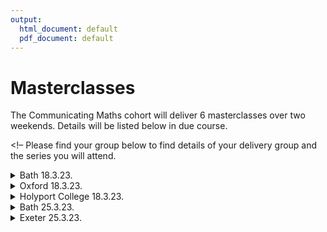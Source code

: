 ```yaml
---
output:
  html_document: default
  pdf_document: default
---
```

# Masterclasses{-}
<!-- This is a spoiler in gitbook, html and epub formats, and normal text otherwise. -->

The Communicating Maths cohort will deliver 6 masterclasses over two weekends. Details will be listed below in due course.

<!--
Please find your group below to find details of your delivery group and the series you will attend.

<details>
<summary>Bath 18.3.23. </summary> 

::: {.information data-latex=""}
**Date:** *18.3.23*.

**Time:** *10:00-12:30*.

**Location:** *Bath University Campus*.

**Audience:** *Year 9, approx 100 participants*.

**University Mentor:** *Tam*.

**Masterclass Contact** *Chris Budd mascjb@bath.ac.uk*.

**Group Members:** *Joy Boh, Ashley Higgs, Chloe Howcroft, Lucia Lopez, Haranja Sivaneswaran, Jodie Young.*

**Initial pitch:** This group will pitch their initial ideas for their masterclass to the rest of the group at 12:20 on 9/3/23. You should prepare a 10 minute overview of your masterclass showing any relevant material. After this, you can expect to receive questions and feedback from your lecturers and peers for approx 10 minutes.

**Feedback:** After you have delivered your Masterclass you will receive verbal feedback, to support your written evaluation. This will be given by your mentor, who observed. Feedback slots will be approx 20 minutes long and during the 12:15-13:05 timetabled time on 30/3/23. You will be expected to ask your mentor reflective questions to support your evaluation.

:::
</details>

<details>
<summary>Oxford 18.3.23. </summary> 


::: {.information data-latex=""}
**Date:** *18.3.23*.

**Time:** *10:00-12:30*.

**Location:** *Oxford Brookes Campus*.

**Audience:** *Sixth form, approx 30 participants*.

**University Mentor:** *Ben*.

**Masterclass Contact** *Sam Kamparis s.kamperis@brookes.ac.uk*.

**Group Members:** *Tom Eves, Zoe Fairfax, Alankrit Mata, Anna Quinn, Rhea Shah.*

**Initial pitch:** This group will pitch their initial ideas for their masterclass to the rest of the group at 12:20 on 10/3/23. You should prepare a 10 minute overview of your masterclass showing any relevant material. After this, you can expect to receive questions and feedback from your lecturers and peers for approx 10 minutes.

**Feedback:** After you have delivered your Masterclass you will receive verbal feedback, to support your written evaluation. This will be given by your mentor, who observed. Feedback slots will be approx 20 minutes long and during the 12:15-13:05 timetabled time on 30/3/23. You will be expected to ask your mentor reflective questions to support your evaluation.

:::
</details>

<details>
<summary>Holyport College 18.3.23. </summary> 

::: {.information data-latex=""}
**Date:** *18.3.23*.

**Time:** *9:30-12:00*.

**Location:** *Holyport College*.

**Audience:** *Year 9, approx 45 participants*.

**University Mentor:** *Waleed*.

**Masterclass Contact** *Daniel Hubbard rimasterclasses@holyportcollege.org.uk*.

**Group Members:** *Andrew McGrath ,Kamilla Bugno,Ewan Partington, Samantha Perryman, Olivia Wiseman.*

**Initial pitch:** This group will pitch their initial ideas for their masterclass to the rest of the group at 12:40 on 9/3/23. You should prepare a 10 minute overview of your masterclass showing any relevant material. After this, you can expect to receive questions and feedback from your lecturers and peers for approx 10 minutes.

**Feedback:** After you have delivered your Masterclass you will receive verbal feedback, to support your written evaluation. This will be given by your mentor, who observed. Feedback slots will be approx 20 minutes long and during the 12:15-13:05 timetabled time on 30/3/23. You will be expected to ask your mentor reflective questions to support your evaluation.
:::
</details>

<details>
<summary>Bath 25.3.23. </summary> 


::: {.information data-latex=""}
**Date:** *25.3.23*.

**Time:** *10:00-12:30*.

**Location:** *Bath University Campus*.

**Audience:** *Year 9, approx 100 participants*.

**University Mentor:** *Ben*.

**Masterclass Contact** *Chris Budd mascjb@bath.ac.uk*.

**Group Members:** *Abigail Bennett, Tosia Ciszek, Mirren Derby,Timi Folaranmi, Molly Maguire-King, Tali Shear*

**Initial pitch:** This group will pitch their initial ideas for their masterclass to the rest of the group at 12:40 on 10/3/23. You should prepare a 10 minute overview of your masterclass showing any relevant material. After this, you can expect to receive questions and feedback from your lecturers and peers for approx 10 minutes.

**Feedback:** After you have delivered your Masterclass you will receive verbal feedback, to support your written evaluation. This will be given by your mentor, who observed. Feedback slots will be approx 20 minutes long and during the 12:15-13:05 timetabled time on 30/3/23. You will be expected to ask your mentor reflective questions to support your evaluation.
:::
</details>

<details>
<summary>Exeter 25.3.23. </summary> 

::: {.information data-latex=""}
**Date:** *25.3.23*.

**Time:** *9:30-12:00*.

**Location:** *Exeter School of Maths*.

**Audience:** *Year 9, approx 30 participants*.

**University Mentor:** *Tam*.

**Masterclass Contact** *Sophie Brown SophieBrown@exeterms.ac.uk*.

**Group Members:** *Sam Cheung, Lana Gregory, Ella Hidveghy, Rebecca Knight, Mira Balaji.*

**Initial pitch:** This group will pitch their initial ideas for their masterclass to the rest of the group at 13:20 on 10/3/23. You should prepare a 10 minute overview of your masterclass showing any relevant material. After this, you can expect to receive questions and feedback from your lecturers and peers for approx 10 minutes.

**Feedback:** After you have delivered your Masterclass you will receive verbal feedback, to support your written evaluation. This will be given by your mentor, who observed. Feedback slots will be approx 20 minutes long and during the 12:15-13:05 timetabled time on 30/3/23. You will be expected to ask your mentor reflective questions to support your evaluation.
:::
</details>


